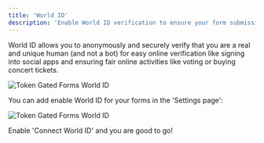 ```yaml
---
title: 'World ID'
description: 'Enable World ID verification to ensure your form submissions come from real, unique humans.'
---
```


World ID allows you to anonymously and securely verify that you are a real and unique human (and not a bot) for easy online verification like signing into social apps and ensuring fair online activities like voting or buying concert tickets.

<Frame caption="World ID is a simple way to verify that you are a real and unique human.">
    <img src="/images/forms-world-id-0.png" alt="Token Gated Forms World ID" />
</Frame>

You can add enable World ID for your forms in the 'Settings page':

<Frame caption="Enable World ID for your forms.">
    <img src="/images/forms-world-id-1.png" alt="Token Gated Forms World ID" />
</Frame>

Enable 'Connect World ID' and you are good to go!